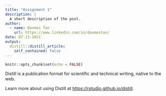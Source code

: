 ```yaml
---
title: "Assignment 1"
description: |
  A short description of the post.
author:
  - name: Davmes Tan
    url: https://www.linkedin.com/in/davmestan/
date: 07-13-2021
output:
  distill::distill_article:
    self_contained: false
---
```



```r
knitr::opts_chunk$set(echo = FALSE)
```

Distill is a publication format for scientific and technical writing, native to the web.

Learn more about using Distill at <https://rstudio.github.io/distill>.


